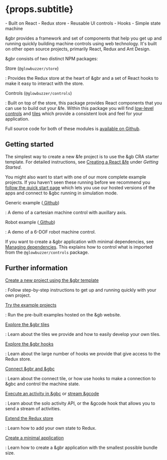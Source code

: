 
# {props.subtitle}

<Tldr>
    - Built on React
    - Redux store
    - Reusable UI controls
    - Hooks
    - Simple state machine
</Tldr>

&gbr provides a framework and set of components that help you get up and running quickly building machine controls using web technology.
It's built on other open source projects, primarily React, Redux and Ant Design.

&gbr consists of two distinct NPM packages:

Store (`@glowbuzzer/store`)

: Provides the Redux store at the heart of &gbr and a set of React hooks to make it easy to interact with the store.

Controls (`@glowbuzzer/controls`)

: Built on top of the store, this package provides React components that you can use to build out your &fe. Within this package you will find
[low-level controls](controls/overview) and [tiles](tiles/overview) which provide a consistent look and feel for your application.

Full source code for both of these modules is [<GithubOutlined/> available on Github](https://www.github.com/glowbuzzer/gbr).

## Getting started

The simplest way to create a new &fe project is to use the &gb CRA starter template. For detailed instructions, see [Creating a React &fe](/get-started/frontend) under _Getting Started_.

You might also want to start with one of our more complete example projects. If you haven't seen these running before we recommend you [follow the quick start page](/get-started/simulation)
which lets you use our hosted versions of the apps and connect to &gbc running in simulation mode.

Generic example ([<GithubOutlined/> Github](https://github.com/glowbuzzer/gbr/tree/main/examples/generic))

: A demo of a cartesian machine control with auxillary axis.

Robot example ([<GithubOutlined/> Github](https://github.com/glowbuzzer/gbr/tree/main/examples/staubli))

: A demo of a 6-DOF robot machine control.

If you want to create a &gbr application with minimal dependencies, see [Managing dependencies](minimal). This explains how to
control what is imported from the `@glowbuzzer/controls` package.

##  Further information

[Create a new project using the &gbr template](/get-started/frontend)

: Follow step-by-step instructions to get up and running quickly with your own project.

[Try the example projects](/get-started/simulation)

: Run the pre-built examples hosted on the &gb website.

[Explore the &gbr tiles](tiles/overview)

: Learn about the tiles we provide and how to easily develop your own tiles.

[Explore the &gbr hooks](hooks/overview)

: Learn about the large number of hooks we provide that give access to the Redux store.

[Connect &gbr and &gbc](connection)

: Learn about the connect tile, or how use hooks to make a connection to &gbc and control the machine state.

[Execute an activity in &gbc](solo) or [stream &gcode](gcode)

: Learn about the solo activity API, or the &gcode hook that allows you to send a stream of activities.

[Extend the Redux store](redux)

: Learn how to add your own state to Redux.

[Create a minimal application](minimal)

: Learn how to create a &gbr application with the smallest possible bundle size.

